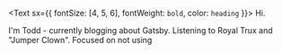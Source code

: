 <Text sx={{ fontSize: [4, 5, 6], fontWeight: `bold`, color: `heading` }}>
  Hi.
</Text>

I'm Todd - currently blogging about Gatsby. Listening to Royal Trux and "Jumper Clown". Focused on not using 
